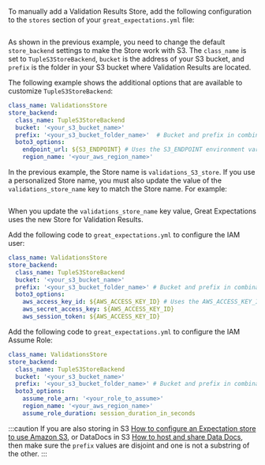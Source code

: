 
To manually add a Validation Results Store, add the following configuration to the `stores` section of your `great_expectations.yml` file:

```python name="docs/docusaurus/docs/snippets/aws_cloud_storage_pandas.py new_validations_store"
```

As shown in the previous example, you need to change the default ``store_backend`` settings to make the Store work with S3.  The ``class_name`` is set to ``TupleS3StoreBackend``, ``bucket`` is the address of your S3 bucket, and ``prefix`` is the folder in your S3 bucket where Validation Results are located.

The following example shows the additional options that are available to customize `TupleS3StoreBackend`:

```yaml title="File contents: great_expectations.yml"
class_name: ValidationsStore
store_backend:
  class_name: TupleS3StoreBackend
  bucket: '<your_s3_bucket_name>'
  prefix: '<your_s3_bucket_folder_name>'  # Bucket and prefix in combination must be unique across all stores
  boto3_options:
    endpoint_url: ${S3_ENDPOINT} # Uses the S3_ENDPOINT environment variable to determine which endpoint to use.
    region_name: '<your_aws_region_name>'
```
In the previous example, the Store name is ``validations_S3_store``. If you use a personalized Store name, you must also update the value of the `validations_store_name` key to match the Store name. For example:

```python name="docs/docusaurus/docs/snippets/aws_cloud_storage_pandas.py set_new_validations_store"
```
When you update the `validations_store_name` key value, Great Expectations uses the new Store for Validation Results.

Add the following code to `great_expectations.yml` to configure the IAM user:

```yaml title="File contents: great_expectations.yml"
class_name: ValidationsStore
store_backend:
  class_name: TupleS3StoreBackend
  bucket: '<your_s3_bucket_name>'
  prefix: '<your_s3_bucket_folder_name>' # Bucket and prefix in combination must be unique across all stores
  boto3_options:
    aws_access_key_id: ${AWS_ACCESS_KEY_ID} # Uses the AWS_ACCESS_KEY_ID environment variable to get aws_access_key_id.
    aws_secret_access_key: ${AWS_ACCESS_KEY_ID}
    aws_session_token: ${AWS_ACCESS_KEY_ID}
```

Add the following code to `great_expectations.yml` to configure the IAM Assume Role:

```yaml title="File contents: great_expectations.yml"
class_name: ValidationsStore
store_backend:
  class_name: TupleS3StoreBackend
  bucket: '<your_s3_bucket_name>'
  prefix: '<your_s3_bucket_folder_name>' # Bucket and prefix in combination must be unique across all stores
  boto3_options:
    assume_role_arn: '<your_role_to_assume>'
    region_name: '<your_aws_region_name>'
    assume_role_duration: session_duration_in_seconds
```

:::caution
If you are also storing <TechnicalTag tag="expectation" text="Expectations" /> in S3 [How to configure an Expectation store to use Amazon S3](../configure_expectation_stores.md), or DataDocs in S3 [How to host and share Data Docs](../../configuring_data_docs/host_and_share_data_docs.md), then make sure the ``prefix`` values are disjoint and one is not a substring of the other.
:::
